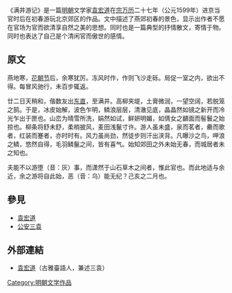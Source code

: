 {{expand|time=2013-04-14T06:48:02+00:00}}
《满井游记》是一篇[[明朝|明朝]]文学家[[袁宏道|袁宏道]]在[[宗|宗]][[万历|万历]]二十七年（公元1599年）进京当官时后在初春游玩北京郊区的作品。文中描述了燕郊初春的景色，显示出作者不愿在官场为官而欲清享自然之美的思想。同时也是一篇典型的抒情散文，寄情于物。同时也表达了自己是个清闲官而傲世的感情。

== 原文 ==
燕地寒，[[花朝节|花朝节]]后，余寒犹厉。冻风时作，作则飞沙走砾。局促一室之内，欲出不得。每冒风驰行，未百步辄返。

廿二日天稍和，偕数友出[[东直门|东直]]，至满井。高柳夹堤，土膏微润，一望空阔，若脱笼之鹄。于是，冰皮始解，波色乍明，鳞浪层层，清澈见底，晶晶然如镜之新开而冷光乍出于匣也。山峦为晴雪所洗，娟然如试，鲜妍明媚，如倩女之靧面而髻鬟之始掠也。柳条将舒未舒，柔梢披风，麦田浅鬣寸许。游人虽未盛，泉而茗者，罍而歌者，红装而蹇者，亦时时有。风力虽尚劲，然徒步则汗出浃背。凡曝沙之鸟，呷浪之鳞，悠然自得，毛羽鳞鬣之间，皆有喜气。始知郊田之外未始无春，而城居者未之知也。

夫能不以游堕（音：灰）事，而潇然于山石草木之间者，惟此官也。而此地适与余近，余之游将自此始，恶（音：乌）能无纪？己亥之二月也。

== 參見 ==
*[[袁宏道|袁宏道]]
*[[公安三袁|公安三袁]]
== 外部連結 ==
*[https://web.archive.org/web/20010423152808/http://staff.whsh.tc.edu.tw/~huanyin/anfa_yuan1.htm 袁宏道]（古雅臺語人，兼述三袁）

[[Category:明朝文学作品|Category:明朝文学作品]]